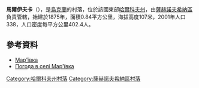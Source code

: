 {{coord|49|13|8|N|36|2|59|E|scale:100000_region:UA|display=title}}

'''馬爾伊夫卡'''（{{lang-uk|Мар'ївка}}），是[[烏克蘭|烏克蘭]]的村落，位於該國東部[[哈爾科夫州|哈爾科夫州]]，由[[薩赫諾夫希納區|薩赫諾夫希納區]]負責管轄，始建於1875年，面積0.84平方公里，海拔高度107米，2001年人口338，人口密度每平方公里402.4人。

==參考資料==
* [http://w1.c1.rada.gov.ua/pls/z7502/A005?rdat1=09.01.2009&rf7571=33984 Мар'ївка]{{dead link|date=2018年5月 |bot=InternetArchiveBot |fix-attempted=yes }}
* [http://weather.in.ua/ua/har'kovskaja/14979 Погода в селі Мар'ївка]

{{DEFAULTSORT:Мар'ївка}}
[[Category:哈爾科夫州村落|Category:哈爾科夫州村落]]
[[Category:薩赫諾夫希納區村落|Category:薩赫諾夫希納區村落]]


{{Kharkiv-geo-stub}}